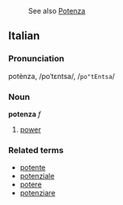 :See also [[Potenza]]

==Italian==
===Pronunciation===
potènza, /poˈtɛntsa/, /<tt>po"tEntsa</tt>/
===Noun===
'''potenza''' ''f''

# [[power]]

===Related terms===
*[[potente]]
*[[potenziale]]
*[[potere]]
*[[potenziare]]